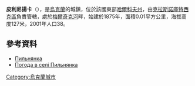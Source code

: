 {{coord|50|5|37|N|35|16|44|E|scale:100000_region:UA|display=title}}

'''皮利尼揚卡'''（{{lang-uk|Пильнянка}}），是[[烏克蘭|烏克蘭]]的城鎮，位於該國東部[[哈爾科夫州|哈爾科夫州]]，由[[克拉斯諾庫特西克區|克拉斯諾庫特西克區]]負責管轄，處於[[梅爾奇克河|梅爾奇克河]]畔，始建於1875年，面積0.01平方公里，海拔高度127米，2001年人口38。

==參考資料==
* [http://w1.c1.rada.gov.ua/pls/z7502/A005?rdat1=09.01.2009&rf7571=33526 Пильнянка]
* [http://weather.in.ua/ua/har'kovskaja/20366 Погода в селі Пильнянка]{{Wayback|url=http://weather.in.ua/ua/har%27kovskaja/20366 |date=20160323025312 }}

{{Ukraine-geo-stub}}
[[Category:烏克蘭城市|Category:烏克蘭城市]]